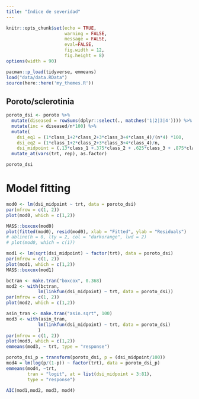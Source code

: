 ```yaml
---
title: "Indice de severidad"
---
```


```r
knitr::opts_chunk$set(echo = TRUE, 
                      warning = FALSE, 
                      message = FALSE, 
                      eval=FALSE, 
                      fig.width = 12, 
                      fig.height = 8)
options(width = 90)
```

```r
pacman::p_load(tidyverse, emmeans)
load("data/data.RData")
source(here::here('my_themes.R'))
```


## Poroto/sclerotinia 

```r
poroto_dsi <- poroto %>% 
  mutate(diseased = rowSums(dplyr::select(., matches('1|2|3|4')))) %>% 
  mutate(inc = diseased/n*100) %>% 
  mutate(
    dsi_eq1 = (1*class_1+2*class_2+3*class_3+4*class_4)/(n*4) *100,
    dsi_eq2 = (1*class_1+2*class_2+3*class_3+4*class_4)/n,
    dsi_midpoint = (.13*class_1 +.375*class_2 + .625*class_3 + .875*class_4)/n*100)%>% 
  mutate_at(vars(trt, rep), as.factor)
```

```r
poroto_dsi
```

# Model fitting 

```r
mod0 <- lm(dsi_midpoint ~ trt, data = poroto_dsi)
par(mfrow = c(1, 2))
plot(mod0, which = c(1,2))
```

```r
MASS::boxcox(mod0)
plot(fitted(mod0), resid(mod0), xlab = "Fitted", ylab = "Residuals")
# abline(h = 0, lty = 2, col = "darkorange", lwd = 2)
# plot(mod0, which = c(1))
```


```r
mod1 <- lm(sqrt(dsi_midpoint) ~ factor(trt), data = poroto_dsi)
par(mfrow = c(1, 2))
plot(mod1, which = c(1,2))
MASS::boxcox(mod1)
```

```r
bctran <- make.tran("boxcox", 0.368)
mod2 <- with(bctran,
            lm(linkfun(dsi_midpoint) ~ trt, data = poroto_dsi))
par(mfrow = c(1, 2))
plot(mod2, which = c(1,2))
```

```r
asin_tran <- make.tran("asin.sqrt", 100)
mod3 <- with(asin_tran,
            lm(linkfun(dsi_midpoint) ~ trt, data = poroto_dsi)
            )
par(mfrow = c(1, 2))
plot(mod3, which = c(1,2))
emmeans(mod3, ~ trt, type = "response")

```


```r
poroto_dsi_p = transform(poroto_dsi, p = (dsi_midpoint/100))
mod4 = lm(log(p/(1-p)) ~ factor(trt), data = poroto_dsi_p)
emmeans(mod4, ~trt, 
        tran = "logit", at = list(dsi_midpoint = 3:81), 
        type = "response")
```

```r
AIC(mod1,mod2, mod3, mod4)
```

